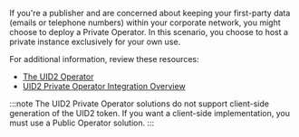 
If you're a publisher and are concerned about keeping your first-party data (emails or telephone numbers) within your corporate network, you might choose to deploy a <Link href="../ref-info/glossary-uid#gl-private-operator">Private Operator</Link>. In this scenario, you choose to host a private instance exclusively for your own use.

For additional information, review these resources:

- [The UID2 Operator](../ref-info/ref-operators-public-private.md)
- [UID2 Private Operator Integration Overview](../guides/integration-options-private-operator.md)

:::note
The UID2 Private Operator solutions do not support client-side generation of the UID2 token. If you want a client-side implementation, you must use a Public Operator solution.
:::